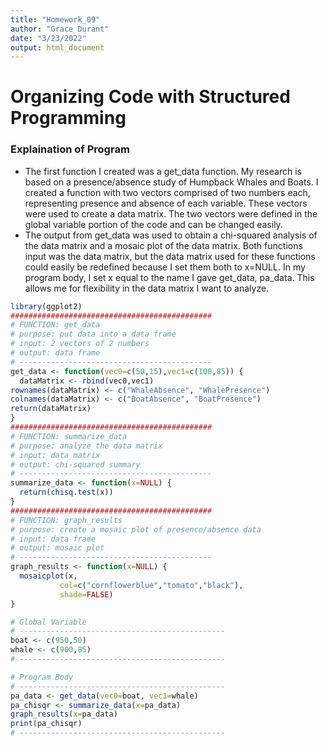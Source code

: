 ```yaml
---
title: "Homework_09"
author: "Grace Durant"
date: "3/23/2022"
output: html_document
---
```


# **Organizing Code with Structured Programming**

### Explaination of Program 
* The first function I created was a get_data function. My research is based on a presence/absence study of Humpback Whales and Boats. I created a function with two vectors comprised of two numbers each, representing presence and absence of each variable. These vectors were used to create a data matrix. The two vectors were defined in the global variable portion of the code and can be changed easily. 
* The output from get_data was used to obtain a chi-squared analysis of the data matrix and a mosaic plot of the data matrix. Both functions input was the data matrix, but the data matrix used for these functions could easily be redefined because I set them both to x=NULL. In my program body, I set x equal to the name I gave get_data, pa_data. This allows me for flexibility in the data matrix I want to analyze. 

```r
library(ggplot2)
#############################################
# FUNCTION: get_data
# purpose: put data into a data frame 
# input: 2 vectors of 2 numbers 
# output: data frame 
# -------------------------------------------
get_data <- function(vec0=c(50,15),vec1=c(100,85)) {
  dataMatrix <- rbind(vec0,vec1)
rownames(dataMatrix) <- c("WhaleAbsence", "WhalePresence")
colnames(dataMatrix) <- c("BoatAbsence", "BoatPresence")
return(dataMatrix)
}
#############################################
# FUNCTION: summarize_data
# purpose: analyze the data matrix 
# input: data matrix 
# output: chi-squared summary
# -------------------------------------------
summarize_data <- function(x=NULL) {
  return(chisq.test(x))
}
#############################################
# FUNCTION: graph_results
# purpose: create a mosaic plot of presence/absence data 
# input: data frame
# output: mosaic plot 
# -------------------------------------------
graph_results <- function(x=NULL) {
  mosaicplot(x,
           col=c("cornflowerblue","tomato","black"),
           shade=FALSE)
}

# Global Variable 
# ----------------------------------------------
boat <- c(950,50)
whale <- c(900,85)
# ----------------------------------------------

# Program Body 
# ----------------------------------------------
pa_data <- get_data(vec0=boat, vec1=whale)
pa_chisqr <- summarize_data(x=pa_data)
graph_results(x=pa_data)
print(pa_chisqr)
# ----------------------------------------------






  

```

